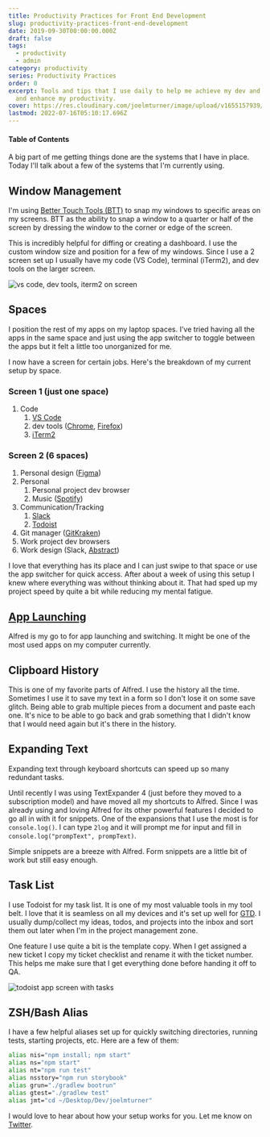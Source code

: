 ```yaml
---
title: Productivity Practices for Front End Development
slug: productivity-practices-front-end-development
date: 2019-09-30T00:00:00.000Z
draft: false
tags:
  - productivity
  - admin
category: productivity
series: Productivity Practices
order: 0
excerpt: Tools and tips that I use daily to help me achieve my dev and personal goals
  and enhance my productivity.
cover: https://res.cloudinary.com/joelmturner/image/upload/v1655157939/Posts/productivity-practices-for-front-end-development.jpg
lastmod: 2022-07-16T05:10:17.696Z
---
```


#### Table of Contents

A big part of me getting things done are the systems that I have in place. Today I'll talk about a few of the systems that I'm currently using.

## Window Management

I'm using [Better Touch Tools (BTT)](https://www.folivora.ai/) to snap my windows to specific areas on my screens. BTT as the ability to snap a window to a quarter or half of the screen by dressing the window to the corner or edge of the screen.

This is incredibly helpful for diffing or creating a dashboard. I use the custom window size and position for a few of my windows. Since I use a 2 screen set up I usually have my code (VS Code), terminal (iTerm2), and dev tools on the larger screen.

![vs code, dev tools, iterm2 on screen](https://res.cloudinary.com/joelmturner/image/upload/q_80/v1569567747/code-screen.png)

## Spaces

I position the rest of my apps on my laptop spaces. I've tried having all the apps in the same space and just using the app switcher to toggle between the apps but it felt a little too unorganized for me.

I now have a screen for certain jobs. Here's the breakdown of my current setup by space.

### Screen 1 (just one space)

1. Code
   1. [VS Code](https://code.visualstudio.com/)
   2. dev tools ([Chrome](https://developers.google.com/web/tools/chrome-devtools), [Firefox](https://developer.mozilla.org/en-US/docs/Tools))
   3. [iTerm2](https://www.iterm2.com/)

### Screen 2 (6 spaces)

1. Personal design ([Figma](https://www.figma.com))
2. Personal
   1. Personal project dev browser
   2. Music ([Spotify](https://www.spotify.com))
3. Communication/Tracking
   1. [Slack](https://slack.com/)
   2. [Todoist](https://todoist.com/r/joelmturner_rooqqg)
4. Git manager ([GitKraken](https://www.gitkraken.com/invite/78cNgZYg))
5. Work project dev browsers
6. Work design (Slack, [Abstract](https://www.abstract.com/))

I love that everything has its place and I can just swipe to that space or use the app switcher for quick access. After about a week of using this setup I knew where everything was without thinking about it. That had sped up my project speed by quite a bit while reducing my mental fatigue.

## [App Launching](#app-launching)

Alfred is my go to for app launching and switching. It might be one of the most used apps on my computer currently.

## Clipboard History

This is one of my favorite parts of Alfred. I use the history all the time. Sometimes I use it to save my text in a form so I don't lose it on some save glitch. Being able to grab multiple pieces from a document and paste each one. It's nice to be able to go back and grab something that I didn't know that I would need again but it's there in the history.

## Expanding Text

Expanding text through keyboard shortcuts can speed up so many redundant tasks.

Until recently I was using TextExpander 4 (just before they moved to a subscription model) and have moved all my shortcuts to Alfred. Since I was already using and loving Alfred for its other powerful features I decided to go all in with it for snippets. One of the expansions that I use the most is for `console.log()`. I can type `2log` and it will prompt me for input and fill in `console.log("prompText", prompText)`.

Simple snippets are a breeze with Alfred. Form snippets are a little bit of work but still easy enough.

## Task List

I use Todoist for my task list. It is one of my most valuable tools in my tool belt. I love that it is seamless on all my devices and it's set up well for [GTD](https://gettingthingsdone.com/). I usually dump/collect my ideas, todos, and projects into the inbox and sort them out later when I'm in the project management zone.

One feature I use quite a bit is the template copy. When I get assigned a new ticket I copy my ticket checklist and rename it with the ticket number. This helps me make sure that I get everything done before handing it off to QA.

![todoist app screen with tasks](https://res.cloudinary.com/joelmturner/image/upload/q_80/v1569567747/todoist-ticket.png#center)

## ZSH/Bash Alias

I have a few helpful aliases set up for quickly switching directories, running tests, starting projects, etc. Here are a few of them:

```bash
alias nis="npm install; npm start"
alias ns="npm start"
alias nt="npm run test"
alias nsstory="npm run storybook"
alias grun="./gradlew bootrun"
alias gtest="./gradlew test"
alias jmt="cd ~/Desktop/Dev/joelmturner"
```

I would love to hear about how your setup works for you. Let me know on <a href="https://mobile.twitter.com/search?q=https://joelmturner.com/blog/productivity-practices-front-end-development">Twitter</a>.
